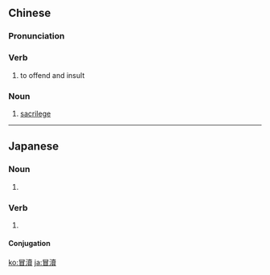 {{also|冒渎}}
==Chinese==
{{zh-forms|s=冒渎}}

===Pronunciation===
{{zh-pron
|m=màodú
|cat=v,n
}}

===Verb===
{{zh-verb}}

# {{lb|zh|archaic}} to offend and insult

===Noun===
{{zh-noun}}

# [[sacrilege]]

----

==Japanese==
{{ja-kanjitab|ぼう|とく|yomi=o}}

===Noun===
{{ja-noun|ぼうとく|shin=冒涜}}

# {{kyujitai spelling of|冒涜}}

===Verb===
{{ja-verb-suru|ぼうとく|shin=冒涜}}

# {{kyujitai spelling of|冒涜}}

====Conjugation====
{{ja-suru|ぼうとく}}

[[ko:冒瀆]]
[[ja:冒瀆]]